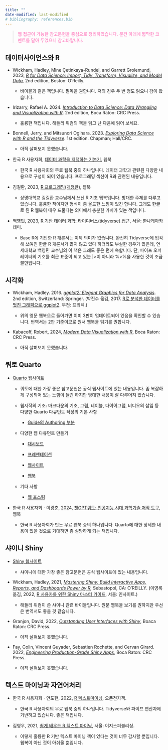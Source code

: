 ```yaml
---
title: ""
date-modified: last-modified
# bibliography: references.bib
---
```


> [웹 접근이 가능한 참고문헌을 중심으로 정리하였습니다. 문건 아래에 짧막한 코멘트를 달아 두었으니 참고바랍니다.]{style="color:hotpink"}

## 데이터사이언스와 R

-   Wickham, Hadley, Mine Çetinkaya-Rundel, and Garrett Grolemund, 2023, [*R for Data Science: Import, Tidy, Transform, Visualize, and Model Data*](https://r4ds.hadley.nz/)*,* 2nd edition, Boston: O’Reilly.

    -   바이블과 같은 책입니다. 필독을 권합니다. 저의 경우 두 번 정도 읽으니 감이 왔습니다.

-   Irizarry, Rafael A. 2024. [*Introduction to Data Science: Data Wrangling and Visualization with R*](https://rafalab.dfci.harvard.edu/dsbook-part-1/). 2nd edition, Boca Raton: CRC Press.

    -   훌륭한 책입니다. 해들리 위컴의 책을 읽고 난 다음에 읽어 보세요.

-   Bonnell, Jerry, and Mitsunori Ogihara. 2023. [*Exploring Data Science with R and the Tidyverse*](https://ds4world.cs.miami.edu/). 1st edition. Chapman; Hall/CRC.

    -   아직 살펴보지 못했습니다.

-   한국 R 사용자회, [데이터 과학을 지탱하는 기본기](https://r2bit.com/book_analytics/), 웹북

    -   한국 R 사용자회의 무료 웹북 중의 하나입니다. 데이터 과학과 관련된 다양한 내용으로 구성이 되어 있습니다. 프로그래밍 섹션이 R과 관련된 내용입니다.

-   김길환, 2023, [R 프로그래밍(개정판)](https://kilhwan.github.io/rprogramming/), 웹북

    -   상명대학교 김길환 교수님께서 쓰신 R 기초 웹북입니다. 방대한 주제를 다루고 있습니다. 훌륭한 책이지만 형식이 좀 올드한 느낌이 있긴 합니다. 그래도 한글로 된 R 웹북이 매우 드물다는 의미에서 충분한 가치가 있는 책입니다.

-   백영민, 2023, [R 기반 데이터 과학: 타이디버스(tidyverse) 접근](https://www.yes24.com/Product/Goods/123807713), 서울: 한나래아카데미.

    -   Base R에 기반한 R 개론서는 이제 의미가 없습니다. 완전히 Tidyverse에 입각해 쓰여진 한글 R 개론서가 많지 않고 있다 하더라도 부실한 경우가 많은데, 연세대학교 백영민 교수님의 이 책은 그래도 좋은 편에 속합니다. 단, 파이프 오퍼레이터의 기호를 최근 표준이 되고 있는 \|\>이 아니라 %\>%을 사용한 것이 조금 불만입니다.

## 시각화

-   Wickham, Hadley. 2016. [*ggplot2: Elegant Graphics for Data Analysis*](https://ggplot2-book.org/). 2nd edition, Switzerland: Springer. (박진수 옮김, 2017. [R로 분석한 데이터를 멋진 그래픽으로 ggplot2](https://www.yes24.com/Product/Goods/57248968). 부천: 프리렉.)

    -   위의 영문 웹북으로 들어가면 이미 3판이 업데이트되어 있음을 확인할 수 있습니다. 번역서는 2판 기준이므로 원서 웹북을 읽기를 권합니다.

-   Kabacoff, Robert, 2024, [*Modern Data Visualization with R*](https://rkabacoff.github.io/datavis/), Boca Raton: CRC Press.

    -   아직 살펴보지 못했습니다.

## 쿼토 Quarto

-   [Quarto 웹사이트](https://quarto.org/)

    -   쿼토에 대한 가장 좋은 참고문헌은 공식 웹사이트에 있는 내용입니다. 좀 복잡하게 구성되어 있는 느낌이 들긴 하지만 방대한 내용이 잘 다루어져 있습니다.

    -   웹저작의 기초: 마크다운의 기초, 그림, 테이블, 다이어그램, 비디오의 삽입 등 다양한 Quarto 다큐먼트 작성의 기본 사항

        -   [Guide의 Authoring 부분](https://quarto.org/docs/authoring/markdown-basics.html)

    -   다양한 웹 다큐먼트 만들기

        -   [대시보드](https://quarto.org/docs/dashboards/)

        -   [프레젠테이션](https://quarto.org/docs/presentations/)

        -   [웹사이트](https://quarto.org/docs/websites/)

        -   [웹북](https://quarto.org/docs/books/)

    -   기타 사항

        -   [웹 포스팅](https://quarto.org/docs/publishing/)

-   한국 R 사용자회ㆍ이광춘, 2024, [챗GPT쿼토: 인공지능 시대 과학기술 저작 도구](https://r2bit.com/gpt-quarto/), 웹북

    -   한국 R 사용자회가 만든 무료 웹북 중의 하나입니다. Quarto에 대한 상세한 내용이 있을 것으로 기대하면 좀 실망하게 되는 책입니다.

## 샤이니 Shiny

-   [Shiny 웹사이트](https://shiny.posit.co/)

    -   샤이니에 대한 가장 좋은 참고문헌은 공식 웹사이트에 있는 내용입니다.

-   Wickham, Hadley, 2021, [*Mastering Shiny: Build Interactive Apps, Reports, and Dashboards Power by R*](https://mastering-shiny.org/)*,* Sebastopol, CA: O’REILLY. (이영록 옮김, 2022, [R 사용자를 위한 Shiny 마스터 가이드](https://www.yes24.com/Product/Goods/116598818), 서울: 인사이트.)

    -   해들리 위컴이 쓴 샤이니 관련 바이블입니다. 원문 웹북을 보기를 권하지만 우선은 번역서도 좋을 것 같습니다.

-   Granjon, David, 2022, [*Outstanding User Interfaces with Shiny*](https://unleash-shiny.rinterface.com/), Boaca Raton: CRC Press.

    -   아직 살펴보지 못했습니다.

-   Fay, Colin, Vincent Guyader, Sebastien Rochette, and Cervan Girard. 2022, [*Engineering Production-Grade Shiny Apps*](https://engineering-shiny.org/), Boca Raton: CRC Press.

    -   아직 살펴보지 못했습니다.

## 텍스트 마이닝과 자연어처리

-   한국 R 사용자회ㆍ안도현, 2022, [R 텍스트마이닝](https://r2bit.com/book_tm/), 오픈전자책.

    -   한국 R 사용자회의 무료 웹북 중의 하나입니다. Tidyverse와 파이프 연산자에 기반하고 있습니다. 좋은 책입니다.

-   김영우, 2021, [쉽게 배우는 R 텍스트 마이닝](https://www.yes24.com/Product/Goods/97126355), 서울: 이지스퍼블리싱.

    -   이렇게 훌륭한 R 기반 텍스트 마이닝 책이 있다는 것이 너무 감사할 뿐입니다. 웹복이 아닌 것이 아쉬울 뿐입니다.
